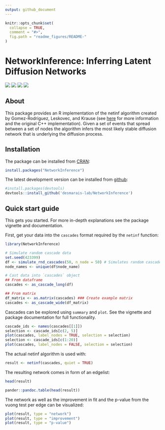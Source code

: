 ```yaml
---
output: github_document
---
```


<!-- README.md is generated from README.Rmd. Please edit that file -->

```r
knitr::opts_chunk$set(
  collapse = TRUE,
  comment = "#>",
  fig.path = "readme_figures/README-"
)
```

# NetworkInference: Inferring Latent Diffusion Networks

![](https://travis-ci.org/desmarais-lab/NetworkInference.svg) ![](http://www.r-pkg.org/badges/version/NetworkInference)
![](http://cranlogs.r-pkg.org/badges/NetworkInference)
![](http://cranlogs.r-pkg.org/badges/grand-total/NetworkInference?color=yellow)

## About

This package provides an R implementation of the netinf algorithm 
created by Gomez-Rodriguez, Leskovec, and Krause (see 
[here](http://snap.stanford.edu/netinf/) for more information and the original 
C++ implementation). Given a set of events that spread between a set of nodes 
the algorithm infers the most likely stable diffusion network that is underlying 
the diffusion process.

## Installation

The package can be installed from [CRAN](https://CRAN.R-project.org/):
```r
install.packages("NetworkInference")
```

The latest development version can be installed from 
[github](https://github.com/desmarais-lab/NetworkInference):
```r
#install.packages(devtools)
devtools::install_github('desmarais-lab/NetworkInference')
```

## Quick start guide

This gets you started. For more in-depth explanations see the package vignette 
and documentation.

First, get your data into the `cascades` format required by the `netinf` 
function:

```r
library(NetworkInference)

# Simulate random cascade data
set.seed(423399)
df <- simulate_rnd_cascades(50, n_node = 50) # Simulates random cascade data
node_names <- unique(df$node_name)

# Cast data into `cascades` object
## From dataframe
cascades <- as_cascade_long(df)

## From matrix
df_matrix <- as.matrix(cascades) ### Create example matrix
cascades <- as_cascade_wide(df_matrix)
```

Cascades can be explored using `summary` and `plot`. See the vignette and 
package documentation for full functionality.
```r
cascade_ids <- names(cascades[[1]])
selection <- cascade_ids[c(2, 5)]
plot(cascades, label_nodes = TRUE, selection = selection)
selection <- cascade_ids[c(1:20)]
plot(cascades, label_nodes = FALSE, selection = selection)
```

The actual netinf algorithm is used with:
```r
result <- netinf(cascades, quiet = TRUE)
```

The resulting network comes in form of an edgelist:
```r
head(result)
```
```r
pander::pandoc.table(head(result))
```

The network as well as the improvement in fit and the p-value from the vuong test
per edge can be visualized:
```r
plot(result, type = "network")
plot(result, type = "improvement")
plot(result, type = "p-value")
```

